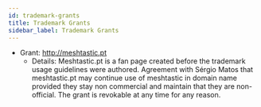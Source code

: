 ```yaml
---
id: trademark-grants
title: Trademark Grants
sidebar_label: Trademark Grants
---
```


* Grant: http://meshtastic.pt
  * Details: Meshtastic.pt is a fan page created before the trademark usage guidelines were authored. Agreement with Sérgio Matos that meshtastic.pt may continue use of meshtastic in domain name provided they stay non commercial and maintain that they are non-official. The grant is revokable at any time for any reason.

